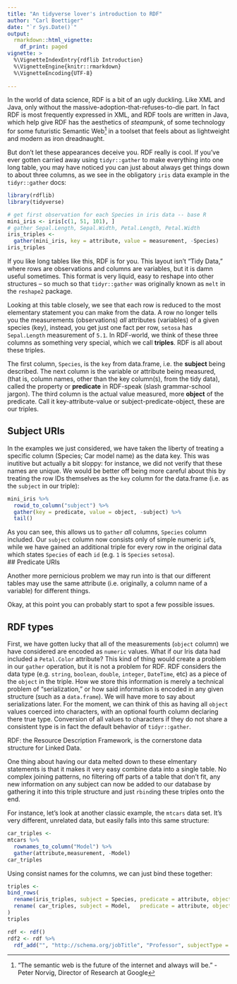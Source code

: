 ```yaml
---
title: "An tidyverse lover's introduction to RDF"
author: "Carl Boettiger"
date: "`r Sys.Date()`"
output: 
  rmarkdown::html_vignette:
    df_print: paged
vignette: >
  %\VignetteIndexEntry{rdflib Introduction}
  %\VignetteEngine{knitr::rmarkdown}
  %\VignetteEncoding{UTF-8}
  
---
```




In the world of data science, RDF is a bit of an ugly duckling.  Like XML and Java, only without the massive-adoption-that-refuses-to-die part.  In fact RDF is most frequently expressed in XML, and RDF tools are written in Java, which help give RDF has the aesthetics of *steampunk*, of some technology for some futuristic Semantic Web[^1] in a toolset that feels about as lightweight and modern as iron dreadnaught.

[^1]: "The semantic web is the future of the internet and always will be." -Peter Norvig, Director of Research at Google

But don't let these appearances deceive you. RDF really is cool. If you've ever gotten carried away using `tidyr::gather` to make everything into one long table, you may have noticed you can just about always get things down to about three columns, as we see in the obligatory `iris` data example in the `tidyr::gather` docs:

```r
library(rdflib)
library(tidyverse)
```


```r
# get first observation for each Species in iris data -- base R
mini_iris <- iris[c(1, 51, 101), ]
# gather Sepal.Length, Sepal.Width, Petal.Length, Petal.Width
iris_triples <- 
  gather(mini_iris, key = attribute, value = measurement, -Species)
iris_triples
```

If you like long tables like this, RDF is for you. This layout isn't "Tidy Data," where rows are observations and columns are variables, but it is damn useful sometimes.  This format is very liquid, easy to reshape into other structures -- so much so that `tidyr::gather` was originally known as `melt` in the `reshape2` package. 

Looking at this table closely, we see that each row is reduced to the most elementary statement you can make from the data. A row no longer tells you the measurements (observations) *all* attributes (variables) of a given species (key), instead, you get just one fact per row, `setosa` has `Sepal.Length` measurement of `5.1`.  In RDF-world, we think of these three columns as something very special, which we call **triples**.  RDF is all about these triples. 

The first column, `Species`, is the `key` from data.frame, i.e. the **subject** being described. The next column is the variable or attribute being measured, (that is, column names, other than the key column(s), from the tidy data), called the property or **predicate** in RDF-speak (slash grammar-school jargon). The third column is the actual value measured, more **object** of the predicate. Call it key-attribute-value or subject-predicate-object, these are our triples.  




## Subject URIs

In the examples we just considered, we have taken the liberty of treating a specific column (Species; Car model name) as the data key.  This was inutitive but actually a bit sloppy: for instance, we did not verify that these names are unique. We would be better off being more careful about this by treating the row IDs themselves as the `key` column for the data.frame (i.e. as the `subject` in our triple): 


```r
mini_iris %>%
  rowid_to_column("subject") %>%
  gather(key = predicate, value = object, -subject) %>% 
  tail()
```

As you can see, this allows us to `gather` *all* columns, `Species` column included.  Our `subject` column now consists only of simple numeric `id`'s, while we have gained an additional triple for every row in the original data which states `Species` of each `id` (e.g. `1` is `Species` `setosa`).  
## Predicate URIs

Another more pernicious problem we may run into is that our different tables may use the same attribute (i.e. originally, a column name of a variable) for different things. 



Okay, at this point you can probably start to spot a few possible issues.

## RDF types

First, we have gotten lucky that all of the measurements (`object` column) we have considered are encoded as `numeric` values. What if our Iris data had included a `Petal.Color` attribute? This kind of thing would create a problem in our `gather` operation, but it is not a problem for RDF. RDF considers the data type (e.g. `string`, `boolean`, `double`, `integer`, `DateTime`, etc) as a piece of the `object` in the triple.  How we store this information is merely a technical problem of "serialization," or how said information is encoded in any given structure (such as a `data.frame`).  We will have more to say about serializations later.  For the moment, we can think of this as having all `object` values coerced into characters, with an optional fourth column declaring there true type.  Conversion of all values to characters if they do not share a consistent type is in fact the default behavior of `tidyr::gather`.  


RDF: the Resource Description Framework, is the cornerstone data structure for Linked Data.

  
  

One thing about having our data melted down to these elmentary statements is that it makes it very easy combine data into a single table. No complex joining patterns, no filtering off parts of a table that don't fit, any new information on any subject can now be added to our database by gathering it into this triple structure and just `rbind`ing these triples onto the end.

For instance, let's look at another classic example, the `mtcars` data set.  It's very different, unrelated data, but easily falls into this same structure:

```r
car_triples <- 
mtcars %>% 
  rownames_to_column("Model") %>% 
  gather(attribute,measurement, -Model)
car_triples
```


Using consist names for the columns, we can just bind these together:

```r
triples <-
bind_rows(
  rename(iris_triples, subject = Species, predicate = attribute, object = measurement),
  rename( car_triples, subject = Model,   predicate = attribute, object = measurement)
)
triples
```

  


```r
rdf <- rdf()
rdf2 <- rdf %>%
  rdf_add("", "http://schema.org/jobTitle", "Professor", subjectType = "blank")
```